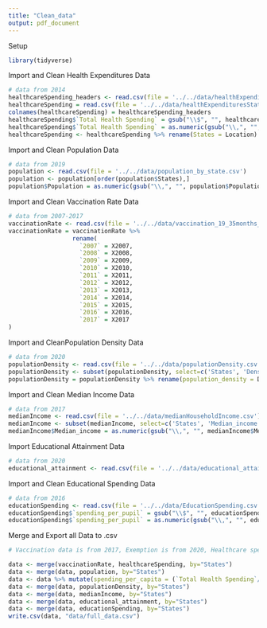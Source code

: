 ```yaml
---
title: "Clean_data"
output: pdf_document
---
```

Setup
```r
library(tidyverse)
```

Import and Clean Health Expenditures Data
```r
# data from 2014
healthcareSpending_headers <- read.csv(file = '../../data/healthExpendituresState.csv', skip = 1, nrows = 1, as.is = TRUE)
healthcareSpending = read.csv(file = '../../data/healthExpendituresState.csv', skip = 3, nrows = 51, as.is = TRUE)
colnames(healthcareSpending) = healthcareSpending_headers
healthcareSpending$`Total Health Spending` = gsub("\\$", "", healthcareSpending$`Total Health Spending`)
healthcareSpending$`Total Health Spending` = as.numeric(gsub("\\,", "", healthcareSpending$`Total Health Spending`))
healthcareSpending <- healthcareSpending %>% rename(States = Location)
```

Import and Clean Population Data
```r
# data from 2019
population <- read.csv(file = '../../data/population_by_state.csv')
population <- population[order(population$States),]
population$Population = as.numeric(gsub("\\,", "", population$Population))
```

Import and Clean Vaccination Rate Data
```r
# data from 2007-2017
vaccinationRate <- read.csv(file = '../../data/vaccination_19_35months_exemption.csv')
vaccinationRate = vaccinationRate %>% 
                  rename(
                    `2007` = X2007,  
                    `2008` = X2008,
                    `2009` = X2009,
                    `2010` = X2010,
                    `2011` = X2011,
                    `2012` = X2012,
                    `2013` = X2013,
                    `2014` = X2014,
                    `2015` = X2015,
                    `2016` = X2016,
                    `2017` = X2017
)
```

Import and CleanPopulation Density Data
```r
# data from 2020
populationDensity <- read.csv(file = '../../data/populationDensity.csv')
populationDensity <- subset(populationDensity, select=c('States', 'Density'))
populationDensity = populationDensity %>% rename(population_density = Density)
```

Import and Clean Median Income Data
```r
# data from 2017
medianIncome <- read.csv(file = '../../data/medianHouseholdIncome.csv')
medianIncome <- subset(medianIncome, select=c('States', 'Median_income'))
medianIncome$Median_income = as.numeric(gsub("\\,", "", medianIncome$Median_income))
```

Import Educational Attainment Data
```r
# data from 2020
educational_attainment <- read.csv(file = '../../data/educational_attainment.csv')
```

Import and Clean Educational Spending Data
```r
# data from 2016
educationSpending <- read.csv(file = '../../data/EducationSpending.csv')
educationSpending$`spending_per_pupil` = gsub("\\$", "", educationSpending$`spending_per_pupil`)
educationSpending$`spending_per_pupil` = as.numeric(gsub("\\,", "", educationSpending$`spending_per_pupil`))
```

Merge and Export all Data to .csv
```r
# Vaccination data is from 2017, Exemption is from 2020, Healthcare spending is from 2014

data <- merge(vaccinationRate, healthcareSpending, by="States")
data <- merge(data, population, by="States")
data <- data %>% mutate(spending_per_capita = (`Total Health Spending`/Population)*1000000)
data <- merge(data, populationDensity, by="States")
data <- merge(data, medianIncome, by="States")
data <- merge(data, educational_attainment, by="States")
data <- merge(data, educationSpending, by="States")
write.csv(data, "data/full_data.csv")
```




